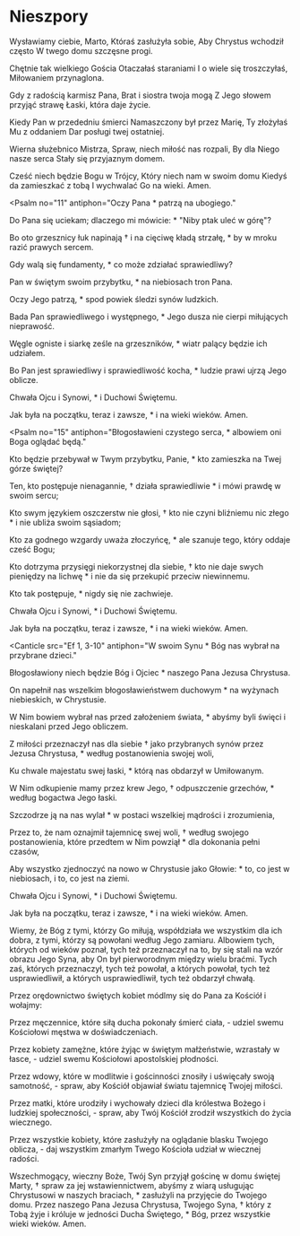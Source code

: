
# Nieszpory

<Opening />

<Hymn>

Wysławiamy ciebie, Marto,
Któraś zasłużyła sobie,
Aby Chrystus wchodził często
W twego domu szczęsne progi.

Chętnie tak wielkiego Gościa
Otaczałaś staraniami
I o wiele się troszczyłaś,
Miłowaniem przynaglona.

Gdy z radością karmisz Pana,
Brat i siostra twoja mogą
Z Jego słowem przyjąć strawę
Łaski, która daje życie.

Kiedy Pan w przededniu śmierci
Namaszczony był przez Marię,
Ty złożyłaś Mu z oddaniem
Dar posługi twej ostatniej.

Wierna służebnico Mistrza,
Spraw, niech miłość nas rozpali,
By dla Niego nasze serca
Stały się przyjaznym domem.

Cześć niech będzie Bogu w Trójcy,
Który niech nam w swoim domu
Kiedyś da zamieszkać z tobą
I wychwalać Go na wieki. Amen.

</Hymn>

<Psalm
  no="11"
  antiphon="Oczy Pana * patrzą na ubogiego."
>

Do Pana się uciekam; dlaczego mi mówicie: \*
"Niby ptak uleć w górę"?

Bo oto grzesznicy łuk napinają †
i na cięciwę kładą strzałę, \*
by w mroku razić prawych sercem.

Gdy walą się fundamenty, \*
co może zdziałać sprawiedliwy?

Pan w świętym swoim przybytku, \*
na niebiosach tron Pana.

Oczy Jego patrzą, \*
spod powiek śledzi synów ludzkich.

Bada Pan sprawiedliwego i występnego, \*
Jego dusza nie cierpi miłujących nieprawość.

Węgle ogniste i siarkę ześle na grzeszników, \*
wiatr palący będzie ich udziałem.

Bo Pan jest sprawiedliwy i sprawiedliwość kocha, \*
ludzie prawi ujrzą Jego oblicze.

Chwała Ojcu i Synowi, \*
i Duchowi Świętemu.

Jak była na początku, teraz i zawsze, \*
i na wieki wieków. Amen.

</Psalm>

<Psalm
  no="15"
  antiphon="Błogosławieni czystego serca, * albowiem oni Boga oglądać będą."
>

Kto będzie przebywał w Twym przybytku, Panie, \*
kto zamieszka na Twej górze świętej?

Ten, kto postępuje nienagannie, †
działa sprawiedliwie \*
i mówi prawdę w swoim sercu;

Kto swym językiem oszczerstw nie głosi, †
kto nie czyni bliźniemu nic złego \*
i nie ubliża swoim sąsiadom;

Kto za godnego wzgardy uważa złoczyńcę, \*
ale szanuje tego, który oddaje cześć Bogu;

Kto dotrzyma przysięgi niekorzystnej dla siebie, †
kto nie daje swych pieniędzy na lichwę \*
i nie da się przekupić przeciw niewinnemu.

Kto tak postępuje, \*
nigdy się nie zachwieje.

Chwała Ojcu i Synowi, \*
i Duchowi Świętemu.

Jak była na początku, teraz i zawsze, \*
i na wieki wieków. Amen.

</Psalm>

<Canticle
  src="Ef 1, 3-10"
  antiphon="W swoim Synu * Bóg nas wybrał na przybrane dzieci."
>

Błogosławiony niech będzie Bóg i Ojciec \*
naszego Pana Jezusa Chrystusa.

On napełnił nas wszelkim błogosławieństwem duchowym \*
na wyżynach niebieskich, w Chrystusie.

W Nim bowiem wybrał nas przed założeniem świata, \*
abyśmy byli święci i nieskalani przed Jego
obliczem.

Z miłości przeznaczył nas dla siebie †
jako przybranych synów przez Jezusa Chrystusa, \*
według postanowienia swojej woli,

Ku chwale majestatu swej łaski, \*
którą nas obdarzył w Umiłowanym.

W Nim odkupienie mamy przez krew Jego, †
odpuszczenie grzechów, \*
według bogactwa Jego łaski.

Szczodrze ją na nas wylał \*
w postaci wszelkiej mądrości i zrozumienia,

Przez to, że nam oznajmił tajemnicę swej woli, †
według swojego postanowienia, które przedtem w Nim powziął \*
dla dokonania pełni czasów,

Aby wszystko zjednoczyć na nowo w Chrystusie jako Głowie: \*
to, co jest w niebiosach, i to, co jest na ziemi.

Chwała Ojcu i Synowi, \*
i Duchowi Świętemu.

Jak była na początku, teraz i zawsze, \*
i na wieki wieków. Amen.

</Canticle>

<Reading src="Rz 8, 28-30">
  Wiemy, że Bóg z tymi, którzy Go miłują, współdziała we wszystkim dla ich
  dobra, z tymi, którzy są powołani według Jego zamiaru. Albowiem tych, których
  od wieków poznał, tych też przeznaczył na to, by się stali na wzór obrazu Jego
  Syna, aby On był pierworodnym między wielu braćmi. Tych zaś, których
  przeznaczył, tych też powołał, a których powołał, tych też usprawiedliwił, a
  których usprawiedliwił, tych też obdarzył chwałą.
</Reading>

<Responsory
  a="Bóg ją wybrał"
  b="I bardzo umiłował."
  c="Dał jej zamieszkać w swoim przybytku."
/>

<Magnificat antiphon="Jezus miłował Martę, * jej siostrę, Marię, i brata ich, Łazarza." />

<Intercessions response="Pamiętaj, Panie, o swoim Kościele.">

Przez orędownictwo świętych kobiet módlmy się do Pana za Kościół i wołajmy:

Przez męczennice, które siłą ducha pokonały śmierć ciała,
- udziel swemu Kościołowi męstwa w doświadczeniach.

Przez kobiety zamężne, które żyjąc w świętym małżeństwie, wzrastały w łasce,
- udziel swemu Kościołowi apostolskiej płodności.

Przez wdowy, które w modlitwie i gościnności znosiły i uświęcały swoją samotność,
- spraw, aby Kościół objawiał światu tajemnicę Twojej miłości.

Przez matki, które urodziły i wychowały dzieci dla królestwa Bożego i ludzkiej społeczności,
- spraw, aby Twój Kościół zrodził wszystkich do życia wiecznego.

Przez wszystkie kobiety, które zasłużyły na oglądanie blasku Twojego oblicza,
- daj wszystkim zmarłym Twego Kościoła udział w wiecznej radości.

</Intercessions>

<Prayer>
  Wszechmogący, wieczny Boże, Twój Syn przyjął gościnę w domu świętej
  Marty, † spraw za jej wstawiennictwem, abyśmy z wiarą usługując Chrystusowi w
  naszych braciach, * zasłużyli na przyjęcie do Twojego domu. Przez naszego Pana
  Jezusa Chrystusa, Twojego Syna, † który z Tobą żyje i króluje w jedności Ducha
  Świętego, * Bóg, przez wszystkie wieki wieków. Amen.
</Prayer>

<Dismissal />
